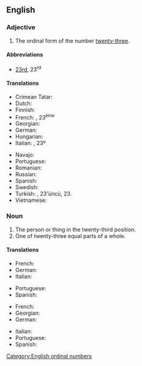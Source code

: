 ==English==

===Adjective===
{{en-adj|-}}

# The ordinal form of the number [[twenty-three]].

====Abbreviations====
* [[23rd]], 23<sup>rd</sup>

====Translations====
{{trans-top|the ordinal form of the number twenty-three}}
* Crimean Tatar: {{t|crh|yigirmi üçünci}}
* Dutch: {{t+|nl|drieëntwintigste}}
* Finnish: {{t|fi|kahdeskymmeneskolmas}}
* French: {{t+|fr|vingt-troisième}}, 23<sup>ème</sup>
* Georgian: {{t|ka|ოცდამესამე}}
* German: {{t+|de|dreiundzwanzigste}}
* Hungarian: {{t+|hu|huszonharmadik}}
* Italian: {{t|it|ventitreesimo}}, 23º
{{trans-mid}}
* Navajo: {{t|nv|naadįįtááʼ góneʼ}}
* Portuguese: {{t|pt|vigésimo terceiro|m}}
* Romanian: {{t|ro|douăzeci și treilea}}
* Russian: {{t|ru|два́дцать тре́тий}}
* Spanish: {{t+|es|vigésimo tercero}}
* Swedish: {{t|sv|tjugotredje}}
* Turkish: {{t|tr|yirmi üçüncü}}, 23'üncü, 23.
* Vietnamese: {{t|vi|thứ hai mươi ba}}
{{trans-bottom}}

===Noun===
{{en-noun}}

# The person or thing in the twenty-third position.
# One of twenty-three equal parts of a whole.

====Translations====
{{trans-top|person or thing in the twenty-third position}}
* French: {{t+|fr|vingt-troisième|m|f}}
* German: {{t+|de|dreiundzwanzigste}}
* Italian: {{t|it|ventitreesimo|m}}
{{trans-mid}}
* Portuguese: {{t|pt|vigésimo terceiro}}
* Spanish: {{t+|es|vigésimo tercero}}
{{trans-bottom}}

{{trans-top|one of twenty-three equal parts of a whole}}
* French: {{t+|fr|vingt-troisième|m}}
* Georgian: {{t|ka|ოცდამესამედი}}
* German: {{t+|de|dreiundzwanzigste}}
{{trans-mid}}
* Italian: {{t|it|ventitreesimo|m}}
* Portuguese: {{t|pt|vinte e três avos}}
* Spanish: {{t+|es|vigésimo tercero}}
{{trans-bottom}}

[[Category:English ordinal numbers]]
